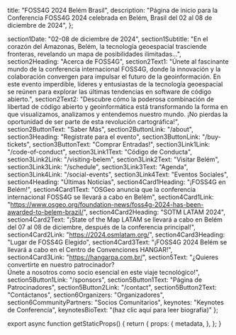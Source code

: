 
  title: "FOSS4G 2024 Belém Brasil",
  description: "Página de inicio para la Conferencia FOSS4G 2024 celebrada en Belém, Brasil del 02 al 08 de diciembre de 2024",
};


  section1Date: "02-08 de diciembre de 2024",
  section1Subtitle:
    "En el corazón del Amazonas, Belém, la tecnología geoespacial trasciende fronteras, revelando un mapa de posibilidades ilimitadas...",
  section2Heading: "Acerca de FOSS4G",
  section2Text1:
    "Únete al fascinante mundo de la conferencia internacional FOSS4G, donde la innovación y la colaboración convergen para impulsar el futuro de la geoinformación. En este evento imperdible, líderes y entusiastas de la tecnología geoespacial se reúnen para explorar las últimas tendencias en software de código abierto.",
  section2Text2:
    "Descubre cómo la poderosa combinación de libertad de código abierto y geoinformática está transformando la forma en que visualizamos, analizamos y entendemos nuestro mundo. ¡No pierdas la oportunidad de ser parte de esta revolución cartográfica!",
  section2ButtonText: "Saber Más",
  section2ButtonLink: "/about",
  section3Heading: "Regístrate para el evento",
  section3ButtonLink: "/buy-tickets",
  section3ButtonText: "Comprar Entradas!",
  section3Link1Link: "/code-of-conduct",
  section3Link1Text: "Código de Conducta",
  section3Link2Link: "/visiting-belem",
  section3Link2Text: "Visitar Belém",
  section3Link3Link: "/schedule",
  section3Link3Text: "Agenda",
  section3Link4Link: "/social-events",
  section3Link4Text: "Eventos Sociales",
  section4Heading: "Últimas Noticias",
  section4Card1Heading: "¡FOSS4G en Belém!",
  section4Card1Text:
    "OSGeo anuncia que la conferencia internacional FOSS4G se llevará a cabo en Belém",
  section4Card1Link:
    "https://www.osgeo.org/foundation-news/foss4g-2024-has-been-awarded-to-belem-brazil/",
  section4Card2Heading: "SOTM LATAM 2024",
  section4Card2Text:
    "¡State of the Map LATAM se llevará a cabo en Belém del 07 al 08 de diciembre, después de la conferencia principal!",
  section4Card2Link:
    "https://2024.osmlatam.org/",
  section4Card3Heading: "Lugar de FOSS4G Elegido",
  section4Card3Text:
    "¡FOSS4G 2024 Belém se llevará a cabo en el Centro de Convenciones HANGAR!",
  section4Card3Link: "https://hangarpa.com.br/",
  section5Text:
    "¿Quieres convertirte en nuestro patrocinador? <br />Únete a nosotros como socio esencial en este viaje tecnológico!",
  section5Button1Link: "/sponsors",
  section5Button1Text: "Página de Patrocinadores",
  section5Button2Link: "/contact",
  section5Button2Text: "Contáctanos",
  section6Organizers: "Organizadores",
  section6CommunityPartners: "Socios Comunitarios",
  keynotes: "Keynotes de Conferencía",
  keynotesBioText: "(haz clic aquí para leer biografía)"
};


<HomePage t={esHomepagePhrases}/>

export async function getStaticProps() {
  return {
    props: {
      metadata,
    },
  };
}
